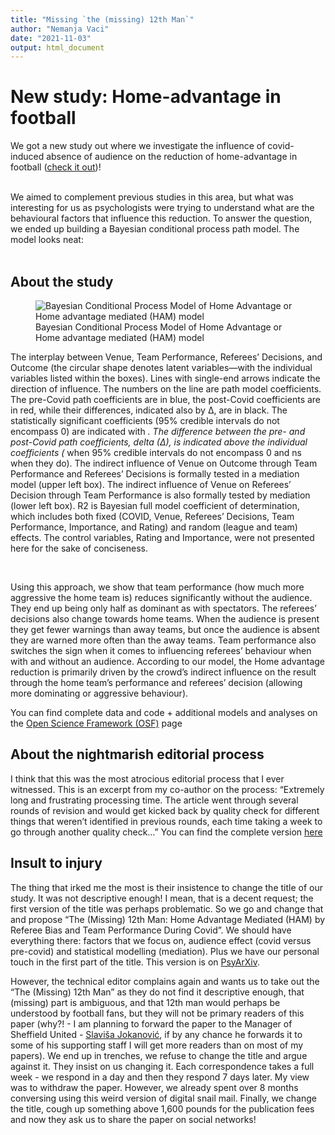 ```yaml
---
title: "Missing `the (missing) 12th Man`"
author: "Nemanja Vaci"
date: "2021-11-03"
output: html_document
---
```


# New study: Home-advantage in football

We got a new study out where we investigate the influence of covid-induced absence of audience on the reduction of home-advantage in football ([check it out](https://www.nature.com/articles/s41598-021-00784-8.epdf?sharing_token=1eZKG0Dtnd4dExvVTS3MwtRgN0jAjWel9jnR3ZoTv0OBdcCUdtNRFseZMB-whLmzkGlcY0vuWzeaQ9jKZYw6Y4Zcbn4V1H9Skgg6thBpX7YUeuIARoSwG2ihUViqhpi2Ipt1fcbWV0LLrn89R3QHfW4XnL96Da7fkxfb2AC_9xU%3D))! <br /><br />

We aimed to complement previous studies in this area, but what was interesting for us as psychologists were trying to understand what are the behavioural factors that influence this reduction. To answer the question, we ended up building a Bayesian conditional process path model. The model looks neat:  <br /><br />

## About the study

![Bayesian Conditional Process Model of Home Advantage or Home advantage mediated (HAM) model](/images/HAM.png)

The interplay between Venue, Team Performance, Referees’ Decisions, and Outcome (the circular shape denotes latent variables—with the individual variables listed within the boxes). Lines with single-end arrows indicate the direction of influence. The numbers on the line are path model coefficients. The pre-Covid path coefficients are in blue, the post-Covid coefficients are in red, while their differences, indicated also by Δ, are in black. The statistically significant coefficients (95% credible intervals do not encompass 0) are indicated with *. The difference between the pre- and post-Covid path coefficients, delta (∆), is indicated above the individual coefficients (* when 95% credible intervals do not encompass 0 and ns when they do). The indirect influence of Venue on Outcome through Team Performance and Referees’ Decisions is formally tested in a mediation model (upper left box). The indirect influence of Venue on Referees’ Decision through Team Performance is also formally tested by mediation (lower left box).  R2 is Bayesian full model coefficient of determination, which includes both fixed (COVID, Venue, Referees’ Decisions, Team Performance, Importance, and Rating) and random (league and team) effects. The control variables, Rating and Importance, were not presented here for the sake of conciseness.

<br />

Using this approach, we show that team performance (how much more aggressive the home team is) reduces significantly without the audience. They end up being only half as dominant as with spectators. The referees' decisions also change towards home teams. When the audience is present they get fewer warnings than away teams, but once the audience is absent they are warned more often than the away teams. Team performance also switches the sign when it comes to influencing referees' behaviour when with and without an audience. According to our model, the Home advantage reduction is primarily driven by the crowd's indirect influence on the result through the home team's performance and referees' decision (allowing more dominating or aggressive behaviour).

You can find complete data and code + additional models and analyses on the [Open Science Framework (OSF)](https://osf.io/w52tc/) page

## About the nightmarish editorial process

I think that this was the most atrocious editorial process that I ever witnessed. This is an excerpt from my co-author on the process: "Extremely long and frustrating processing time. The article went through several rounds of revision and would get kicked back by quality check for different things that weren't identified in previous rounds, each time taking a week to go through another quality check..." You can find the complete version [here](https://scirev.org/reviews/scientific-reports/)

## Insult to injury

The thing that irked me the most is their insistence to change the title of our study. It was not descriptive enough! I mean, that is a decent request; the first version of the title was perhaps problematic. So we go and change that and propose "The (Missing) 12th Man: Home Advantage Mediated (HAM) by Referee Bias and Team Performance During Covid". We should have everything there: factors that we focus on, audience effect (covid versus pre-covid) and statistical modelling (mediation). Plus we have our personal touch in the first part of the title. This version is on [PsyArXiv](https://psyarxiv.com/ukcva/). <br /> 

However, the technical editor complains again and wants us to take out the "The (Missing) 12th Man" as they do not find it descriptive enough, that (missing) part is ambiguous, and that 12th man would perhaps be understood by football fans, but they will not be primary readers of this paper (why?! - I am planning to forward the paper to the Manager of Sheffield United - [Slaviša Jokanović](https://en.wikipedia.org/wiki/Slavi%C5%A1a_Jokanovi%C4%87), if by any chance he forwards it to some of his supporting staff I will get more readers than on most of my papers). We end up in trenches, we refuse to change the title and argue against it. They insist on us changing it. Each correspondence takes a full week - we respond in a day and then they respond 7 days later. My view was to withdraw the paper. However, we already spent over 8 months conversing using this weird version of digital snail mail. Finally, we change the title, cough up something above 1,600 pounds for the publication fees and now they ask us to share the paper on social networks! 

